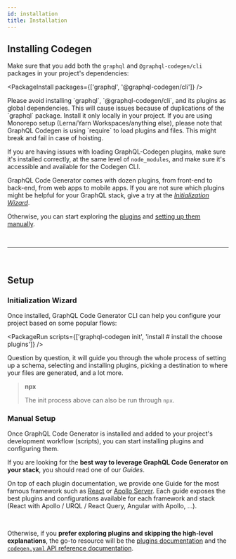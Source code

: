 ```yaml
---
id: installation
title: Installation
---
```


## Installing Codegen

Make sure that you add both the `graphql` and `@graphql-codegen/cli` packages in your project's dependencies:

<PackageInstall packages={['graphql', '@graphql-codegen/cli']} />

<MDXWarning title="Global Installation">
  Please avoid installing `graphql`, `@graphql-codegen/cli`, and its plugins as global dependencies. This will cause
  issues because of duplications of the `graphql` package. Install it only locally in your project.
</MDXWarning>

<MDXWarning title="Monorepo Project">
If you are using Monorepo setup (Lerna/Yarn Workspaces/anything else), please note that GraphQL Codegen is using `require` to load plugins and files. This might break and fail in case of hoisting.

If you are having issues with loading GraphQL-Codegen plugins, make sure it's installed correctly, at the same level of `node_modules`, and make sure it's accessible and available for the Codegen CLI.

</MDXWarning>

GraphQL Code Generator comes with dozen plugins, from front-end to back-end, from web apps to mobile apps.
If you are not sure which plugins might be helpful for your GraphQL stack, give a try at the [_Initialization Wizard_](#initialization-wizard).

Otherwise, you can start exploring the [plugins](/plugins) and [setting up them manually](#manual-setup).

<p>&nbsp;</p>

---

<p>&nbsp;</p>

## Setup

### Initialization Wizard

Once installed, GraphQL Code Generator CLI can help you configure your project based on some popular flows:

<PackageRun scripts={['graphql-codegen init', 'install # install the choose plugins']} />

Question by question, it will guide you through the whole process of setting up a schema, selecting and installing plugins, picking a destination to where your files are generated, and a lot more.

> **npx**
>
> The init process above can also be run through `npx`.

### Manual Setup

Once GraphQL Code Generator is installed and added to your project's development workflow (scripts), you can start installing plugins and configuring them.

If you are looking for the **best way to leverage GraphQL Code Generator on your stack**, you should read one of our _Guides_.

On top of each plugin documentation, we provide one Guide for the most famous framework such as [React](/docs/guides/react) or [Apollo Server](/docs/guides/graphql-server-apollo-yoga).
Each guide exposes the best plugins and configurations available for each framework and stack (React with Apollo / URQL / React Query, Angular with Apollo, ...).

<br />

Otherwise, if you **prefer exploring plugins and skipping the high-level explanations**, the go-to resource will be the [plugins documentation](/plugins) and the [`codegen.yaml` API reference documentation](/docs/config-reference/codegen-config).
